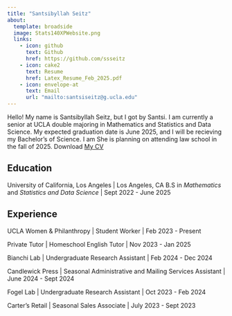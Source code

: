 ```yaml
---
title: "Santsibyllah Seitz"
about:
  template: broadside
  image: Stats140XPWebsite.png
  links:
    - icon: github
      text: Github
      href: https://github.com/ssseitz
    - icon: cake2
      text: Resume
      href: Latex_Resume_Feb_2025.pdf
    - icon: envelope-at
      text: Email
      url: "mailto:santsiseitz@g.ucla.edu" 
---
```


Hello! My name is Santsibyllah Seitz, but I got by Santsi. I am currently a senior at UCLA double majoring in Mathematics and Statistics and Data Science. My expected graduation date is June 2025, and I will be recieving my Bachelor's of Science. I am She is planning on attending law school in the fall of 2025. Download [My CV](Latex_Resume_Feb_2025.pdf)

## Education

University of California, Los Angeles \| Los Angeles, CA B.S in *Mathematics* and *Statistics and Data Science* \| Sept 2022 - June 2025

## Experience

UCLA Women & Philanthropy \| Student Worker \| Feb 2023 - Present

Private Tutor \| Homeschool English Tutor \| Nov 2023 - Jan 2025

Bianchi Lab \| Undergraduate Research Assistant \| Feb 2024 - Dec 2024

Candlewick Press \| Seasonal Administrative and Mailing Services Assistant \| June 2024 - Sept 2024

Fogel Lab \| Undergraduate Research Assistant \| Oct 2023 - Feb 2024

Carter's Retail \| Seasonal Sales Associate \| July 2023 - Sept 2023
